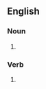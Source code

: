 {{also|bandaids}}
==English==

===Noun===
{{head|en|noun form}}

# {{plural of|en|band-aid}}

===Verb===
{{head|en|verb form}}

# {{en-third-person singular of|band-aid}}
